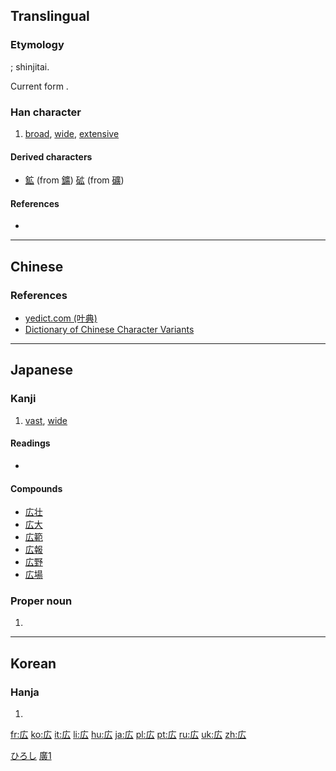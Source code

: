 {{also|廣|广}}
==Translingual==
{{ja-forms|広|[[广]]|[[廣]]}}
===Etymology===
{{Han simp|廣|f=黃|t=厶}}; shinjitai.

Current form {{Han compound|广|厶}}.

===Han character===
{{Han char|rn=53|rad=广|as=02|sn=5|four=0023<sub>0</sub>|canj=戈戈 (II), X戈戈 (XII)|ids=⿸[[广]][[厶]]}}

# [[broad]], [[wide]], [[extensive]]

====Derived characters====
* [[鉱]] (from [[鑛]]) [[砿]] (from [[礦]])

====References====
* {{Han ref|kx=0343.081|dkj=09224|dj=0652.180|hdz=20873.021|uh=5E83|ud=24195}}

----

==Chinese==
{{zh-see|廣|v}}

===References===
* [http://yedict.com/htm/5E/5E83.htm yedict.com (叶典)]
* [http://dict2.variants.moe.edu.tw/variants/rbt/word_attribute.rbt?educode=a01230 Dictionary of Chinese Character Variants]

----

==Japanese==

===Kanji===
{{ja-kanji|grade=2|rs=广02|style=s|kyu=廣}}

# [[vast]], [[wide]]

====Readings====
* {{ja-readings
|on=[[こう]] (kō) < [[くわう]] (kwau)
|kun=[[ひろい]] (hiroi), [[ひろめる]] (hiromeru), [[ひろげる]] (hirogeru)}}

====Compounds====
* [[広壮]]
* [[広大]]
* [[広範]]
* [[広報]]
* [[広野]]
* [[広場]]

===Proper noun===
{{ja-pos|k|proper|hira=ひろし|rom=Hiroshi}}

# {{given name|male|lang=ja}}

[[Category:Japanese male given names|ひろし]]

----

==Korean==

===Hanja===
{{ko-hanja|hangeul=광|eumhun=넓을|rv=gwang|mr=kwang}}

# {{defn|lang=ko|sort=广02}}

[[Category:CJKV characters simplified differently in Japan and China|廣1]]

[[fr:広]]
[[ko:広]]
[[it:広]]
[[li:広]]
[[hu:広]]
[[ja:広]]
[[pl:広]]
[[pt:広]]
[[ru:広]]
[[uk:広]]
[[zh:広]]